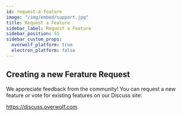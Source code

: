 ```yaml
---
id: request-a-feature
image: "/img/embed/support.jpg"
title: Request a Feature
sidebar_label: Request a Feature
sidebar_position: 51
sidebar_custom_props:
  overwolf_platform: true
  electron_platform: false
---
```


## Creating a new Ferature Request

We appreciate feedback from the community! You can request a new feature or vote for existing features on our Discuss site: 

https://discuss.overwolf.com.